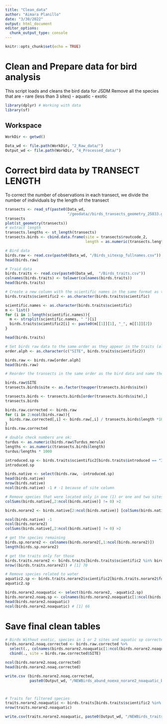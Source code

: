 ```yaml
---
title: "Clean_data"
author: "Aimara Planillo"
date: "3/30/2022"
output: html_document
editor_options: 
  chunk_output_type: console
---
```


```r
knitr::opts_chunk$set(echo = TRUE)
```

# Clean and Prepare data for bird analysis

This script loads and cleans the bird data for JSDM
Remove all the species that are
- rare (less than 3 sites)
- aquatic
- exotic

```r
library(dplyr) # Working with data
library(sf)
```


## Workspace
```r
WorkDir <- getwd()

Data_wd <- file.path(WorkDir, "2_Raw_data/")
Output_wd <- file.path(WorkDir, "4_Processed_data/")
```


# Correct bird data by TRANSECT LENGTH

To correct the number of observations in each transect, we divide the number of individuals by the length of the transect

```r
transects <- read_sf(paste0(Data_wd,
                            "/geodata//birds_transects_geometry_25833.gpkg"))
transects
plot(st_geometry(transects))
# extract length
transects.lengths <- st_length(transects)
transects.birds <- cbind.data.frame(site = transects$routcode_2, 
                                    length = as.numeric(transects.lengths))

# Bird data
birds.raw <- read.csv(paste0(Data_wd, "/Birds_sitexsp_fullnames.csv"))
head(birds.raw)

# Traid data
birds.traits <- read.csv(paste0(Data_wd,  "/Birds_traits.csv"))
colnames(birds.traits) <- tolower(colnames(birds.traits))
head(birds.traits)

# Create a new column with the scientific names in the same format as the dataframe with the abundance
birds.traits$scientific2 <- as.character(birds.traits$scientific)

scientific.names <- as.character(birds.traits$scientific)
m <- list()
for (i in 1:length(scientific.names)){
  m <- strsplit(scientific.names, " ")[i]
  birds.traits$scientific2[i] <- paste0(m[[1]][1], "_", m[[1]][2])
}

head(birds.traits)

# Set birds raw data to the same order as they appear in the traits (alphabetical)
order.alph <- as.character(c("SITE", birds.traits$scientific2))

birds.raw <- birds.raw[order.alph]
head(birds.raw)

# Reorder the transects in the same order as the bird data and name them in the same way

birds.raw$SITE
transects.birds$site <- as.factor(toupper(transects.birds$site))

transects.birds <- transects.birds[order(transects.birds$site),]
transects.birds
```


```r
birds.raw.corrected <- birds.raw
for (i in 2:ncol(birds.raw)){
  birds.raw.corrected[,i] <- birds.raw[,i] / transects.birds$length *1000 #we obtain number per km
}
birds.raw.corrected

# double check numbers are ok:
turdus <- as.numeric(birds.raw$Turdus_merula)
lengths <- as.numeric(transects.birds$length)
turdus/lengths * 1000
```

```r
introduced.sp <- birds.traits$scientific2[birds.traits$introduced == "Introduced"]
introduced.sp

birds.native <- select(birds.raw, -introduced.sp)
head(birds.native)
nrow(birds.native)
ncol(birds.native) -1 # -1 because of site column
```

```r
# Remove species that were located only in one (1) or one and two sites (2)
colSums(birds.native[,2:ncol(birds.native)] != 0) >2

birds.norare2 <- birds.native[2:ncol(birds.native)] [colSums(birds.native[,2:ncol(birds.native)] != 0) > 2]

ncol(birds.native) -1
ncol(birds.norare2)
colSums(birds.native[,2:ncol(birds.native)] != 0) >2

# get the species remaining
birds.sp.norare2 <- colnames(birds.norare2[,1:ncol(birds.norare2)])
length(birds.sp.norare2)

# get the traits only for those
birds.traits.norare2 <- birds.traits[birds.traits$scientific2 %in% birds.sp.norare2,]
nrow((birds.traits.norare2)) # [1] 70
```

```r
# Remove species related to water
aquatic2.sp <- birds.traits.norare2$scientific2[birds.traits.norare2$foraging_habitat == "freshwater"]
aquatic2.sp

birds.norare2.noaquatic <- select(birds.norare2, -aquatic2.sp)
birds.norare2.noaq.sp <- colnames(birds.norare2.noaquatic[1:ncol(birds.norare2.noaquatic)])
head(birds.norare2.noaquatic)
ncol(birds.norare2.noaquatic) # [1] 66
```


# Save final clean tables
```r
# Birds Without exotic, species in 1 or 2 sites and aquatic sp corrected by transect length
birds.norare2.noaq.corrected <- birds.raw.corrected %>%
  select(., colnames(birds.norare2.noaquatic[1:ncol(birds.norare2.noaquatic)-1])) %>%
  cbind(., site = birds.raw.corrected$SITE)

ncol(birds.norare2.noaq.corrected)
head(birds.norare2.noaq.corrected)

write.csv (birds.norare2.noaq.corrected, 
           paste0(Output_wd, "/NEWBirds_abund_noexo_norare2_noaquatic_bykm.csv"), row.names = FALSE)



# Traits for filtered species
traits.norare2.noaquatic <- birds.traits[birds.traits$scientific2 %in% birds.norare2.noaq.sp,]
nrow(traits.norare2.noaquatic)

write.csv(traits.norare2.noaquatic, paste0(Output_wd, "/NEWBirds_traits_noexo_norare2_noaquatic.csv"), row.names = FALSE)
```

